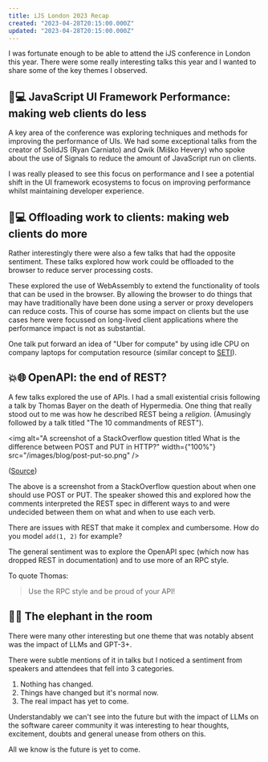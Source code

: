 ```yaml
---
title: iJS London 2023 Recap
created: "2023-04-28T20:15:00.000Z"
updated: "2023-04-28T20:15:00.000Z"
---
```


I was fortunate enough to be able to attend the iJS conference in London this year.
There were some really interesting talks this year and I wanted to share some of the key themes I observed.

## 🚀💻 JavaScript UI Framework Performance: making web clients do less

A key area of the conference was exploring techniques and methods for improving the performance of UIs.
We had some exceptional talks from the creator of SolidJS (Ryan Carniato) and Qwik (Miško Hevery) who spoke about the use of Signals to reduce the amount of JavaScript run on clients.

I was really pleased to see this focus on performance and I see a potential shift in the UI framework ecosystems to focus on improving performance whilst maintaining developer experience.

## 💪💻 Offloading work to clients: making web clients do more

Rather interestingly there were also a few talks that had the opposite sentiment.
These talks explored how work could be offloaded to the browser to reduce server processing costs.

These explored the use of WebAssembly to extend the functionality of tools that can be used in the browser.
By allowing the browser to do things that may have traditionally have been done using a server or proxy developers
can reduce costs. This of course has some impact on clients but the use cases here were focussed on long-lived client applications where the performance impact is not as substantial.

One talk put forward an idea of "Uber for compute" by using idle CPU on company laptops for computation resource (similar concept to [SETI](https://en.wikipedia.org/wiki/Search_for_extraterrestrial_intelligence)).

## 💥🌐 OpenAPI: the end of REST?

A few talks explored the use of APIs. I had a small existential crisis following a talk by Thomas Bayer on the death of Hypermedia.
One thing that really stood out to me was how he described REST being a _religion_. (Amusingly followed by a talk titled "The 10 commandments of REST").

<img
  alt="A screenshot of a StackOverflow question titled What is the difference between POST and PUT in HTTP?"
  width={"100%"}
  src="/images/blog/post-put-so.png"
/>

([Source](https://stackoverflow.com/questions/630453/what-is-the-difference-between-post-and-put-in-http))

The above is a screenshot from a StackOverflow question about when one should use POST or PUT. The speaker showed this and explored how the comments interpreted
the REST spec in different ways to and were undecided between them on what and when to use each verb.

There are issues with REST that make it complex and cumbersome. How do you model `add(1, 2)` for example?

The general sentiment was to explore the OpenAPI spec (which now has dropped REST in documentation) and to use more of an RPC style.

To quote Thomas:

> Use the RPC style and be proud of your API!

## 🐘🤫 The elephant in the room

There were many other interesting but one theme that was notably absent was the impact of LLMs and GPT-3+.

There were subtle mentions of it in talks but I noticed a sentiment from speakers and attendees that fell into 3 categories.

1. Nothing has changed.
2. Things have changed but it's normal now.
3. The real impact has yet to come.

Understandably we can't see into the future but with the impact of LLMs on the software career community it was interesting to hear thoughts, excitement, doubts and general unease from others on this.

All we know is the future is yet to come.
